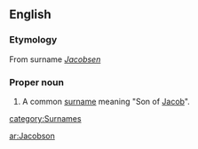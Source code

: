 ==English==

===Etymology===
From {{Norw.}} surname ''[[Jacobsen]]''

===Proper noun===
{{en-proper noun}}

# A common [[surname]] meaning "Son of [[Jacob]]".

[[category:Surnames]]

[[ar:Jacobson]]
